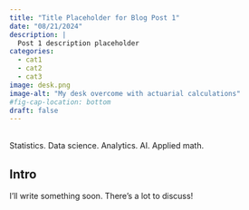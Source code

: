 ```yaml
---
title: "Title Placeholder for Blog Post 1"
date: "08/21/2024"
description: |
  Post 1 description placeholder
categories: 
  - cat1
  - cat2
  - cat3
image: desk.png
image-alt: "My desk overcome with actuarial calculations"
#fig-cap-location: bottom
draft: false
---
```

\
Statistics. Data science. Analytics. AI. Applied math.

## Intro

I'll write something soon. There's a lot to discuss!